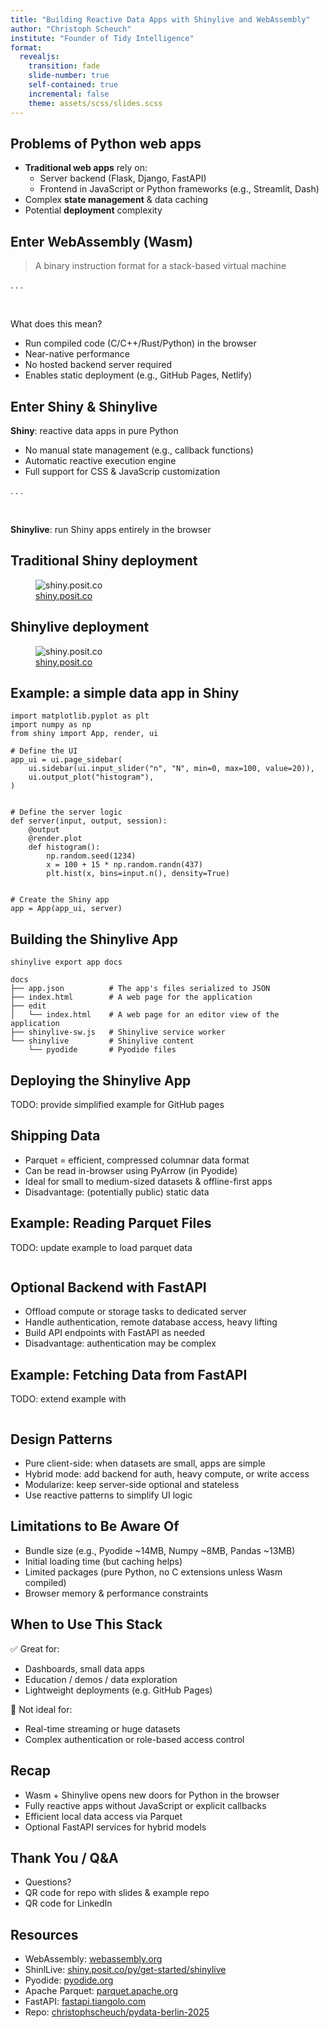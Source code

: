 ```yaml
---
title: "Building Reactive Data Apps with Shinylive and WebAssembly"
author: "Christoph Scheuch"
institute: "Founder of Tidy Intelligence"
format: 
  revealjs:
    transition: fade
    slide-number: true
    self-contained: true
    incremental: false
    theme: assets/scss/slides.scss
---
```


## Problems of Python web apps

- **Traditional web apps** rely on:
  - Server backend (Flask, Django, FastAPI)
  - Frontend in JavaScript or Python frameworks (e.g., Streamlit, Dash)
- Complex **state management** & data caching
- Potential **deployment** complexity

## Enter WebAssembly (Wasm)

> A binary instruction format for a stack-based virtual machine

. . .

<br>

What does this mean?

- Run compiled code (C/C++/Rust/Python) in the browser
- Near-native performance
- No hosted backend server required
- Enables static deployment (e.g., GitHub Pages, Netlify)

## Enter Shiny & Shinylive

**Shiny**: reactive data apps in pure Python
    
- No manual state management (e.g., callback functions)
- Automatic reactive execution engine
- Full support for CSS & JavaScrip customization

. . .

<br>

**Shinylive**: run Shiny apps entirely in the browser 

## Traditional Shiny deployment

![[shiny.posit.co](https://shiny.posit.co/py/get-started/shinylive.html)](assets/img/traditional-shiny-deployment.png)

## Shinylive deployment

![[shiny.posit.co](https://shiny.posit.co/py/get-started/shinylive.html)](assets/img/shinylive-deployment.png)

## Example: a simple data app in Shiny

```.python
import matplotlib.pyplot as plt
import numpy as np
from shiny import App, render, ui

# Define the UI
app_ui = ui.page_sidebar(
    ui.sidebar(ui.input_slider("n", "N", min=0, max=100, value=20)),
    ui.output_plot("histogram"),
)


# Define the server logic
def server(input, output, session):
    @output
    @render.plot
    def histogram():
        np.random.seed(1234)
        x = 100 + 15 * np.random.randn(437)
        plt.hist(x, bins=input.n(), density=True)


# Create the Shiny app
app = App(app_ui, server)
```

## Building the Shinylive App

`shinylive export app docs`

```
docs
├── app.json          # The app's files serialized to JSON
├── index.html        # A web page for the application
├── edit
│   └── index.html    # A web page for an editor view of the application
├── shinylive-sw.js   # Shinylive service worker
└── shinylive         # Shinylive content
    └── pyodide       # Pyodide files
```

## Deploying the Shinylive App

TODO: provide simplified example for GitHub pages

## Shipping Data

- Parquet = efficient, compressed columnar data format
- Can be read in-browser using PyArrow (in Pyodide)
- Ideal for small to medium-sized datasets & offline-first apps
- Disadvantage: (potentially public) static data

## Example: Reading Parquet Files

TODO: update example to load parquet data

```python

```

## Optional Backend with FastAPI

- Offload compute or storage tasks to dedicated server
- Handle authentication, remote database access, heavy lifting
- Build API endpoints with FastAPI as needed
- Disadvantage: authentication may be complex

## Example: Fetching Data from FastAPI

TODO: extend example with 

```python

```

## Design Patterns

- Pure client-side: when datasets are small, apps are simple
- Hybrid mode: add backend for auth, heavy compute, or write access
- Modularize: keep server-side optional and stateless
- Use reactive patterns to simplify UI logic

## Limitations to Be Aware Of

- Bundle size (e.g., Pyodide ~14MB, Numpy ~8MB, Pandas ~13MB)
- Initial loading time (but caching helps)
- Limited packages (pure Python, no C extensions unless Wasm compiled)
- Browser memory & performance constraints

## When to Use This Stack

✅ Great for:

- Dashboards, small data apps
- Education / demos / data exploration
- Lightweight deployments (e.g. GitHub Pages)

🚫 Not ideal for:

- Real-time streaming or huge datasets
- Complex authentication or role-based access control

## Recap

- Wasm + Shinylive opens new doors for Python in the browser
- Fully reactive apps without JavaScript or explicit callbacks
- Efficient local data access via Parquet
- Optional FastAPI services for hybrid models

## Thank You / Q&A

- Questions?
- QR code for repo with slides & example repo
- QR code for LinkedIn

## Resources

- WebAssembly: [webassembly.org](https://webassembly.org/)
- ShinlLive: [shiny.posit.co/py/get-started/shinylive](https://shiny.posit.co/py/get-started/shinylive.html)
- Pyodide: [pyodide.org](https://pyodide.org/)
- Apache Parquet: [parquet.apache.org](https://parquet.apache.org/)
- FastAPI: [fastapi.tiangolo.com](https://fastapi.tiangolo.com/)
- Repo: [christophscheuch/pydata-berlin-2025](https://www.github.com/christophscheuch/pydata-berlin-2025)
